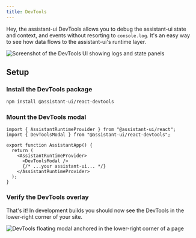 ```yaml
---
title: DevTools
---
```



Hey, the assistant-ui DevTools allows you to debug the assistant-ui state and context, and events without resorting to `console.log`. It's an easy way to see how data flows to the assistant-ui's runtime layer.

![Screenshot of the DevTools UI showing logs and state panels](../../../../.github/assets/devtoolsui.png)

## Setup

<Steps>
  <Step>

### Install the DevTools package

```bash
npm install @assistant-ui/react-devtools
```

  </Step>
  <Step>

### Mount the DevTools modal

```tsx
import { AssistantRuntimeProvider } from "@assistant-ui/react";
import { DevToolsModal } from "@assistant-ui/react-devtools";

export function AssistantApp() {
  return (
    <AssistantRuntimeProvider>
      <DevToolsModal />
      {/* ...your assistant-ui... */}
    </AssistantRuntimeProvider>
  );
}
```

  </Step>
  <Step>

### Verify the DevTools overlay

That's it! In development builds you should now see the DevTools in the lower-right corner of your site.

![DevTools floating modal anchored in the lower-right corner of a page](../../../../.github/assets/devtoolsmodal.png)

  </Step>
</Steps>
